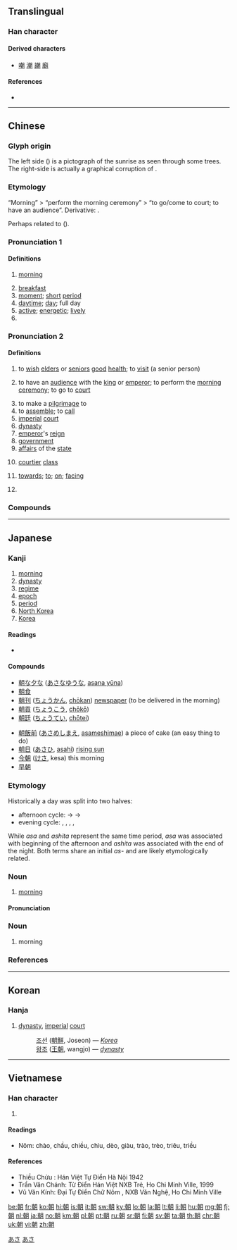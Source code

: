 ==Translingual==

===Han character===
{{stroke order}}
{{Han char|rn=74|rad=月|as=08|sn=12|four=47420|canj=JJB|ids=⿰𠦝月}}

====Derived characters====
* [[嘲]] [[潮]] [[謿]] [[廟]]

====References====
* {{Han ref|kx=0506.030|dkj=14374|dj=0885.070|hdz=32084.080|uh=671D|ud=26397|bh=B4C2|bd=46274}}

----

==Chinese==
{{zh-forms}}

===Glyph origin===
{{Han compound|𠦝|月|ls=psc|c1=p|c2=s}}

The left side ({{lang|zh|𠦝}}) is a pictograph of the sunrise as seen through some trees. The right-side {{lang|zh|月}} is actually a graphical corruption of {{zh-l|*川|river}}.

===Etymology===
“Morning” > “perform the morning ceremony” > “to go/come to court; to have an audience”. Derivative: {{och-l|潮|morning tide}}.

Perhaps related to {{cog|th|เพรา||morning}} ({{zh-ref|Manomaivibool, 1975}}).

===Pronunciation 1===
{{zh-pron
|m=zhāo
|c=ziu1
|h=pfs=chêu
|md=diĕu
|mn=tiau
|w=1tsau
|mc=1
|oc=2,1
|cat=n,a,pn
}}

====Definitions====
{{zh-hanzi}}

# [[morning]]
#: {{zh-x|朝{zhāo}夕|'''morning''' and evening; all the time}}
# [[breakfast]]
# [[moment]]; [[short]] [[period]]
# [[daytime]]; [[day]]; full day
# [[active]]; [[energetic]]; [[lively]]
# {{surname|lang=zh}}

===Pronunciation 2===
{{zh-pron
|m=cháo
|c=ciu4
|h=pfs=chhèu
|md=dièu
|mn=tiâu
|w=3zau
|mc=2
|oc=1,2
|ma=y
|cat=n,v,prep
}}

====Definitions====
{{zh-hanzi}}

# {{lb|zh|historical}} to [[wish]] [[elder]]s or [[senior]]s [[good]] [[health]]; to [[visit]] (a senior person)
# {{lb|zh|historical}} to have an [[audience]] with the [[king]] or [[emperor]]; to perform the [[morning]] [[ceremony]]; to go to [[court]]
# to make a [[pilgrimage]] to
# to [[assemble]]; to [[call]]
# [[imperial]] [[court]]
# [[dynasty]]
# [[emperor]]'s [[reign]]
# [[government]]
# [[affair]]s of the [[state]]
# {{lb|zh|historical}} [[courtier]] [[class]]
# [[towards]]; [[to]]; [[on]]; [[facing]]
#: {{zh-x|朝 前 看|look ahead [lit. look '''to''' the front]}}
# {{zh-abbrev|朝鮮|[[North Korea]]; [[Korea]]}}

===Compounds===
{{zh-der|朝代|朝綱|朝鮮|朝陽|朝陽花|夏朝|商朝|周朝|秦朝|漢朝|隋朝|唐朝|宋朝|元朝|明朝|清朝|南北朝|朝不保夕|朝發夕至|朝露|朝氣|朝三暮四|一朝|一朝一夕|三朝|三朝五日|三朝元老|上朝|上朝取應|不朝|不終朝|中朝|二朝廷|二朝王醮|人生朝露|今朝|來朝|做朝|入朝|內朝|兩日三朝|公朝|六朝|六朝寫經|六朝脂粉|六朝金粉|前朝|勝朝|勢傾朝野|北朝|匪朝伊夕|半朝鑾駕|南朝|危若朝露|參朝|四腳朝天|回朝|國朝|在朝|夏蟲朝菌|夜月花朝|大回朝|大隱朝市|天朝|婆羅王朝|孔雀王朝|小年朝|小朝廷|屠牛朝歌|崇朝|市朝|廟朝|得勝回朝|手背朝下|改朝換代|新朝|斷爛朝報|旦暮朝夕|早朝|晉朝|晏朝|暮去朝來|暮四朝三|暮想朝思|暮暮朝朝|暮楚朝秦|暮虢朝虞|暮雨朝雲|會朝|月夕花朝|月夜花朝|有朝一日|朝不保暮|朝不及夕|朝不圖夕|朝不慮夕|朝不謀夕|朝乾夕惕|朝令夕改|朝令暮改|朝來暮去|朝儀|朝兢夕惕|朝冶|朝出夕改|朝升暮合|朝參暮禮|朝向|朝四暮三|朝報|朝士|朝夕|朝夕不倦|朝夕難保|朝天|朝天宮|朝天搗亂|朝天餛飩|朝天髻|朝奉|朝宗|朝寄|朝山|朝巾|朝市|朝帽|朝廷|朝思夕想|朝思夕計|朝思暮想|朝憲|朝房|朝拜|朝政|朝日|朝日新聞|朝暉|朝暮|朝暮人|朝暮課誦|朝暾|朝曦|朝更夕改|朝更暮改|朝會|朝服|朝望|朝朝|朝朝暮暮|朝東暮西|朝柄|朝梁暮晉|朝梁暮陳|朝榮夕悴|朝榮夕斃|朝榮夕滅|朝榮暮落|朝槿|朝歌|朝歌夜絃|朝歌暮樂|朝歌暮絃|朝歌鼓刀|朝歡暮樂|朝正|朝氣勃勃|朝氣蓬勃|朝獻|朝珠|朝班|朝生暮死|朝秦暮楚|朝經暮史|朝考|朝聖|朝聘|朝聞夕改|朝聞夕死|朝臣|朝菌|朝虀暮鹽|朝行夕改|朝衣|朝西暮東|朝見|朝覲|朝議|朝貢|朝貴|朝賀|朝趁暮食|朝過夕改|朝遷市變|朝野|朝鐘暮鼓|朝陽方案|朝陽縣|朝陽鳴鳳|朝隱|朝雲|朝雲暮雨|朝霞|朝霧|朝頂|朝飯|朝餐夜宿|朝饔夕飧|朝鮮半島|朝鮮文|朝鮮族|朝鮮海峽|朝鮮薊|朝鮮語|本朝|東市朝衣|東朝|歲朝|歷朝|每日逐朝|每朝每日|每朝逐日|波旁王朝|浮雲朝露|源賴朝|滅此朝食|滿朝|滿朝文武|熙朝|牝朝|王朝|班師回朝|生朝|當朝|當朝宰相|登朝|百鳥朝鳳|皇朝|盤底朝天|視朝|簡朝亮|素面朝天|終朝|聖朝|臨朝|花朝|花朝日|花朝月夕|花朝月夜|花朝節|行雨朝雲|補掛朝珠|設朝升殿|貴霜王朝|迦羅林朝|逐朝每日|連朝接夕|遼朝|金朝|頭朝裡|魚朝恩|鳳鳴朝陽|鳴鳳朝陽|龔黃滿朝}}

----

==Japanese==

===Kanji===
{{ja-kanji|grade=2|rs=月08}}

# [[morning]]
# [[dynasty]]
# [[regime]]
# [[epoch]]
# [[period]]
# [[North Korea]]
# [[Korea]]

====Readings====
* {{ja-readings
|goon=[[ちょう]] (chō) < [[てう]] (teu), [[じょう]] < [[でう]] (deu) {{qualifier|non-[[w:Jōyō kanji|Jōyō]] reading}}
|kanon=[[ちょう]] (chō) < [[てう]] (teu)
|kun=[[あさ]] (asa), [[あした]] (ashita), [[あつまる]] (atsumaru)
|nanori=[[とも]] (tomo)}}

====Compounds====
{{top2}}
* [[朝な夕な]] ([[あさなゆうな]], [[asana yūna]])
* [[朝食]]
* [[朝刊]] ([[ちょうかん]], [[chōkan]]) [[newspaper]] (to be delivered in the morning)
* [[朝貢]] ([[ちょうこう]], [[chōkō]])
* [[朝廷]] ([[ちょうてい]], [[chōtei]])
{{mid2}}
* [[朝飯前]] ([[あさめしまえ]], [[asameshimae]]) a piece of cake (an easy thing to do)
* [[朝日]] ([[あさひ]], [[asahi]]) [[rising sun]]
* [[今朝]] ([[けさ]], kesa) this morning
* [[早朝]]
{{bottom}}

===Etymology===
Historically a day was split into two halves:
* afternoon cycle: {{ja-r|朝|あさ}} -> {{ja-r|昼|ひる}} -> {{ja-r|夕|ゆう}}
* evening cycle: {{ja-r|夕べ|ゆうべ}}, {{ja-r|宵|よい}}, {{ja-r|夜%中|よ%なか}}, {{ja-r|暁|あかつき}}, {{ja-r|朝|あした}}
While ''asa'' and ''ashita'' represent the same time period, ''asa'' was associated with beginning of the afternoon and ''ashita'' was associated with the end of the night. Both terms share an initial ''as-'' and are likely etymologically related.

===Noun===
{{ja-noun|あさ}}

# [[morning]]

====Pronunciation====
{{ja-pron|yomi=k|あさ|acc=1|acc_ref=SMK2}}

===Noun===
{{ja-noun|あした}}

# morning

===References===
<references/>

[[Category:1000 Japanese basic words|あさ]]
[[Category:ja:Time|あさ]]

----

==Korean==

===Hanja===
{{ko-hanja|hangeul=[[조]]|eumhun=|rv=jo|mr=cho|y=co}}

# [[dynasty]], [[imperial]] [[court]]
#: [[조선]] ([[朝鮮]], Joseon) &mdash; ''[[Korea]]''
#: [[왕조]] ([[王朝]], wangjo) &mdash; ''[[dynasty]]''

----

==Vietnamese==

===Han character===
{{vi-hantu|[[triều]], [[chầu]], [[chào]], [[tràu]], [[trều]], [[triêu]], [[chiều]], [[giàu]], [[giầu]], [[trào]]|rs=月08}}
# {{defn|lang=vi|sort=月08}}

====Readings====
* Nôm: chào, chầu, chiều, chìu, dèo, giàu, trào, trèo, triêu, triều

====References====
* Thiều Chửu : Hán Việt Tự Điển Hà Nội 1942
* Trần Văn Chánh: Từ Điển Hán Việt NXB Trẻ, Ho Chi Minh Ville, 1999
* Vũ Văn Kính: Đại Tự Điển Chữ Nôm , NXB Văn Nghệ, Ho Chi Minh Ville

[[be:朝]]
[[fr:朝]]
[[ko:朝]]
[[hi:朝]]
[[is:朝]]
[[it:朝]]
[[sw:朝]]
[[ky:朝]]
[[lo:朝]]
[[la:朝]]
[[lt:朝]]
[[li:朝]]
[[hu:朝]]
[[mg:朝]]
[[fj:朝]]
[[nl:朝]]
[[ja:朝]]
[[no:朝]]
[[km:朝]]
[[pl:朝]]
[[pt:朝]]
[[ru:朝]]
[[sr:朝]]
[[fi:朝]]
[[sv:朝]]
[[ta:朝]]
[[th:朝]]
[[chr:朝]]
[[uk:朝]]
[[vi:朝]]
[[zh:朝]]